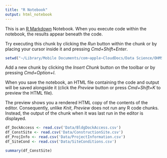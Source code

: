 ```yaml
---
title: "R Notebook"
output: html_notebook
---
```


This is an [R Markdown](http://rmarkdown.rstudio.com) Notebook. When you execute code within the notebook, the results appear beneath the code. 

Try executing this chunk by clicking the *Run* button within the chunk or by placing your cursor inside it and pressing *Cmd+Shift+Enter*. 

```r
setwd("~/Library/Mobile Documents/com~apple~CloudDocs/Data Science/OHMS_Data-Analysis")
```

Add a new chunk by clicking the *Insert Chunk* button on the toolbar or by pressing *Cmd+Option+I*.

When you save the notebook, an HTML file containing the code and output will be saved alongside it (click the *Preview* button or press *Cmd+Shift+K* to preview the HTML file). 

The preview shows you a rendered HTML copy of the contents of the editor. Consequently, unlike *Knit*, *Preview* does not run any R code chunks. Instead, the output of the chunk when it was last run in the editor is displayed.

```r
df_DockAccess <- read.csv('Data/BldgDockAccess.csv')
df_ConstSite <- read.csv('Data/ConstructionSite.csv')
df_ProjInfo <- read.csv('Data/ProjectInformation.csv')
df_SiteCond <- read.csv('Data/SiteConditions.csv')
```
```r
summary(df_ConstSite)
```

